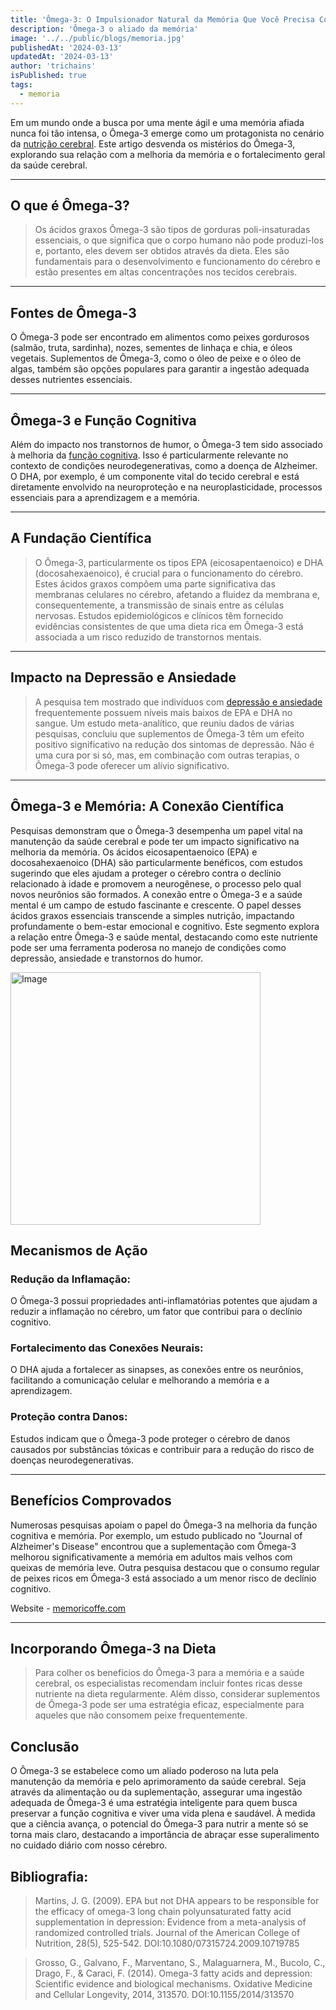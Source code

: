 ```yaml
---
title: 'Ômega-3: O Impulsionador Natural da Memória Que Você Precisa Conhecer'
description: 'Ômega-3 o aliado da memória'
image: '../../public/blogs/memoria.jpg'
publishedAt: '2024-03-13'
updatedAt: '2024-03-13'
author: 'trichains'
isPublished: true
tags:
  - memoria
---
```


Em um mundo onde a busca por uma mente ágil e uma memória afiada nunca foi tão intensa, o Ômega-3 emerge como um protagonista no cenário da [nutrição cerebral](https://memoricoffee.com/?utm_source=backlink1-memoricoffee). Este artigo desvenda os mistérios do Ômega-3, explorando sua relação com a melhoria da memória e o fortalecimento geral da saúde cerebral.

---

## O que é Ômega-3?

> Os ácidos graxos Ômega-3 são tipos de gorduras poli-insaturadas essenciais, o que significa que o corpo humano não pode produzi-los e, portanto, eles devem ser obtidos através da dieta. Eles são fundamentais para o desenvolvimento e funcionamento do cérebro e estão presentes em altas concentrações nos tecidos cerebrais.

 
---

## Fontes de Ômega-3

O Ômega-3 pode ser encontrado em alimentos como peixes gordurosos (salmão, truta, sardinha), nozes, sementes de linhaça e chia, e óleos vegetais. Suplementos de Ômega-3, como o óleo de peixe e o óleo de algas, também são opções populares para garantir a ingestão adequada desses nutrientes essenciais.




---
## Ômega-3 e Função Cognitiva

Além do impacto nos transtornos de humor, o Ômega-3 tem sido associado à melhoria da [função cognitiva](https://pharmasix.com.br/blog/blogs/fortalecendo-a-mente). Isso é particularmente relevante no contexto de condições neurodegenerativas, como a doença de Alzheimer. O DHA, por exemplo, é um componente vital do tecido cerebral e está diretamente envolvido na neuroproteção e na neuroplasticidade, processos essenciais para a aprendizagem e a memória.

---

## A Fundação Científica

> O Ômega-3, particularmente os tipos EPA (eicosapentaenoico) e DHA (docosahexaenoico), é crucial para o funcionamento do cérebro. Estes ácidos graxos compõem uma parte significativa das membranas celulares no cérebro, afetando a fluidez da membrana e, consequentemente, a transmissão de sinais entre as células nervosas. Estudos epidemiológicos e clínicos têm fornecido evidências consistentes de que uma dieta rica em Ômega-3 está associada a um risco reduzido de transtornos mentais.

---

## Impacto na Depressão e Ansiedade

> A pesquisa tem mostrado que indivíduos com [depressão e ansiedade](https://blog.hospitalveracruz.com.br/saude-mental/janeiro-branco-como-ajudar-uma-pessoa-com-ansiedade-ou-depressao/) frequentemente possuem níveis mais baixos de EPA e DHA no sangue. Um estudo meta-analítico, que reuniu dados de várias pesquisas, concluiu que suplementos de Ômega-3 têm um efeito positivo significativo na redução dos sintomas de depressão. Não é uma cura por si só, mas, em combinação com outras terapias, o Ômega-3 pode oferecer um alívio significativo.

---

## Ômega-3 e Memória: A Conexão Científica

Pesquisas demonstram que o Ômega-3 desempenha um papel vital na manutenção da saúde cerebral e pode ter um impacto significativo na melhoria da memória. Os ácidos eicosapentaenoico (EPA) e docosahexaenoico (DHA) são particularmente benéficos, com estudos sugerindo que eles ajudam a proteger o cérebro contra o declínio relacionado à idade e promovem a neurogênese, o processo pelo qual novos neurônios são formados.
  A conexão entre o Ômega-3 e a saúde mental é um campo de estudo fascinante e crescente. O papel desses ácidos graxos essenciais transcende a simples nutrição, impactando profundamente o bem-estar emocional e cognitivo. Este segmento explora a relação entre Ômega-3 e saúde mental, destacando como este nutriente pode ser uma ferramenta poderosa no manejo de condições como depressão, ansiedade e transtornos do humor.

<Image
  src="/blog/blogs/omega3.jpg"
  width="400"
  height="404"
  alt="Image"
  sizes="100vw"
/>


## Mecanismos de Ação

### Redução da Inflamação: 
  O Ômega-3 possui propriedades anti-inflamatórias potentes que ajudam a reduzir a inflamação no cérebro, um fator que contribui para o declínio cognitivo.

### Fortalecimento das Conexões Neurais:
  O DHA ajuda a fortalecer as sinapses, as conexões entre os neurônios, facilitando a comunicação celular e melhorando a memória e a aprendizagem.

### Proteção contra Danos:
  Estudos indicam que o Ômega-3 pode proteger o cérebro de danos causados por substâncias tóxicas e contribuir para a redução do risco de doenças neurodegenerativas.

---

## Benefícios Comprovados

Numerosas pesquisas apoiam o papel do Ômega-3 na melhoria da função cognitiva e memória. Por exemplo, um estudo publicado no "Journal of Alzheimer's Disease" encontrou que a suplementação com Ômega-3 melhorou significativamente a memória em adultos mais velhos com queixas de memória leve. Outra pesquisa destacou que o consumo regular de peixes ricos em Ômega-3 está associado a um menor risco de declínio cognitivo.


Website - [memoricoffe.com](https://memoricoffee.com/?utm_source=backlink1-memoricoffee)

---

## Incorporando Ômega-3 na Dieta

> Para colher os benefícios do Ômega-3 para a memória e a saúde cerebral, os especialistas recomendam incluir fontes ricas desse nutriente na dieta regularmente. Além disso, considerar suplementos de Ômega-3 pode ser uma estratégia eficaz, especialmente para aqueles que não consomem peixe frequentemente.

## Conclusão

O Ômega-3 se estabelece como um aliado poderoso na luta pela manutenção da memória e pelo aprimoramento da saúde cerebral. Seja através da alimentação ou da suplementação, assegurar uma ingestão adequada de Ômega-3 é uma estratégia inteligente para quem busca preservar a função cognitiva e viver uma vida plena e saudável. À medida que a ciência avança, o potencial do Ômega-3 para nutrir a mente só se torna mais claro, destacando a importância de abraçar esse superalimento no cuidado diário com nosso cérebro.

## Bibliografia:

>Martins, J. G. (2009). EPA but not DHA appears to be responsible for the efficacy of omega-3 long chain polyunsaturated fatty acid supplementation in depression: Evidence from a meta-analysis of randomized controlled trials. Journal of the American College of Nutrition, 28(5), 525-542. DOI:10.1080/07315724.2009.10719785

>Grosso, G., Galvano, F., Marventano, S., Malaguarnera, M., Bucolo, C., Drago, F., & Caraci, F. (2014). Omega-3 fatty acids and depression: Scientific evidence and biological mechanisms. Oxidative Medicine and Cellular Longevity, 2014, 313570. DOI:10.1155/2014/313570




